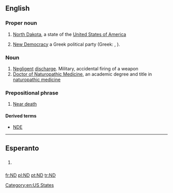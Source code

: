 {{also|N.D.|Nd|n.d.}}
==English==

===Proper noun===
{{en-proper noun}}

# [[North Dakota]], a state of the [[United States of America]]
# {{politics}} [[New Democracy]] a Greek political party (Greek: {{Grek|[[Νέα Δημοκρατία]]}}, {{Grek|[[ΝΔ]]}}).

===Noun===
{{en-noun}}

# [[negligent|Negligent]] [[discharge]]. Military, accidental firing of a weapon
# [[w:Doctor of Naturopathic Medicine|Doctor of Naturopathic Medicine]], an academic degree and title in [[w:naturopathic medicine|naturopathic medicine]]

===Prepositional phrase===
{{infl|en|prepositional phrase}}

# [[w:Near death experience|Near death]]

====Derived terms====
* [[NDE]]

[[Category:en:US States]]
----

==Esperanto==

==={{initialism|lang=eo}}===
{{infl|eo|initialism}}

# {{context|Internet slang|texting|lang=eo}} {{initialism of|ne dankinde||[[you're welcome]]|lang=eo}}

[[fr:ND]]
[[pl:ND]]
[[pt:ND]]
[[tr:ND]]